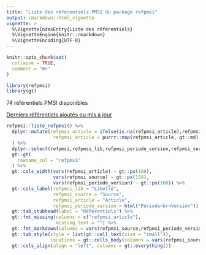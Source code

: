 ```yaml
---
title: "Liste des référentiels PMSI du package refpmsi"
output: rmarkdown::html_vignette
vignette: >
  %\VignetteIndexEntry{Liste des référentiels}
  %\VignetteEngine{knitr::rmarkdown}
  %\VignetteEncoding{UTF-8}
---
```


```r
knitr::opts_chunk$set(
  collapse = TRUE,
  comment = "#>"
)
```

```r
library(refpmsi)
library(gt)
```

74 référentiels PMSI disponibles  
  
[Derniers référentiels ajoutés ou mis à jour](https://denisgustin.github.io/refpmsi/articles/news.html)  


```r

refpmsi::liste_refpmsi() %>%
  dplyr::mutate(refpmsi_article = ifelse(is.na(refpmsi_article),refpmsi_article,glue::glue("[{refpmsi_article}]({refpmsi_article_lien})")),
                 refpmsi_article = purrr::map(refpmsi_article, gt::md)
  ) %>% 
  dplyr::select(refpmsi,refpmsi_lib,refpmsi_periode_version,refpmsi_source,refpmsi_article) %>% 
  gt::gt(
    rowname_col = "refpmsi"
  ) %>% 
  gt::cols_width(vars(refpmsi_article) ~ gt::px(100),
                 vars(refpmsi_source) ~ gt::px(150),
                 vars(refpmsi_periode_version) ~ gt::px(100)) %>% 
  gt::cols_label(refpmsi_lib = "Libellé",
                 refpmsi_source = "Source",
                 refpmsi_article = "Article",
                 refpmsi_periode_version = html("Période<br>Version")) %>%
  gt::tab_stubhead(label = "Référentiels") %>% 
  gt::fmt_missing(columns = c("refpmsi_article"),
                  missing_text = "") %>% 
  gt::fmt_markdown(columns = vars(refpmsi_source,refpmsi_periode_version)) %>% 
  gt::tab_style(style = list(gt::cell_text(size = "small")),
                locations = gt::cells_body(columns = vars(refpmsi_source,refpmsi_article))) %>% 
  gt::cols_align(align = "left", columns = gt::everything())

```

